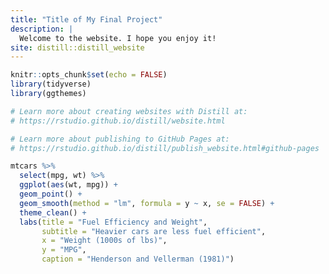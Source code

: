 ```yaml
---
title: "Title of My Final Project"
description: |
  Welcome to the website. I hope you enjoy it!
site: distill::distill_website
---
```


```r
knitr::opts_chunk$set(echo = FALSE)
library(tidyverse)
library(ggthemes)

# Learn more about creating websites with Distill at:
# https://rstudio.github.io/distill/website.html

# Learn more about publishing to GitHub Pages at:
# https://rstudio.github.io/distill/publish_website.html#github-pages

```
```r
mtcars %>% 
  select(mpg, wt) %>% 
  ggplot(aes(wt, mpg)) +
  geom_point() +
  geom_smooth(method = "lm", formula = y ~ x, se = FALSE) +
  theme_clean() +
  labs(title = "Fuel Efficiency and Weight",
       subtitle = "Heavier cars are less fuel efficient", 
       x = "Weight (1000s of lbs)", 
       y = "MPG", 
       caption = "Henderson and Vellerman (1981)")



```

